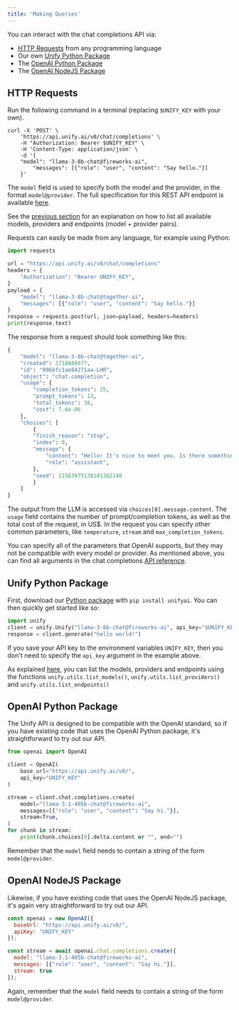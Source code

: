 ```yaml
---
title: 'Making Queries'
---
```


You can interact with the chat completions API via:

- [HTTP Requests](#http-requests) from any programming language
- Our own [Unify Python Package](#unify-python-package)
- The [OpenAI Python Package](#openai-python-package)
- The [OpenAI NodeJS Package](#openai-nodejs-package)

## HTTP Requests

Run the following command in a terminal (replacing `$UNIFY_KEY` with your own).

```shell
curl -X 'POST' \
    'https://api.unify.ai/v0/chat/completions' \
    -H "Authorization: Bearer $UNIFY_KEY" \
    -H 'Content-Type: application/json' \
    -d '{
    "model": "llama-3-8b-chat@fireworks-ai",
        "messages": [{"role": "user", "content": "Say hello."}]
    }'
```

The `model` field is used to specify both the model and the provider, in the format 
`model@provider`. The full specification for this REST API endpoint is available
[here](https://docs.unify.ai/api-reference/llm_queries/chat_completions).

See the
[previous section](https://docs.unify.ai/universal_api/supported_endpoints)
for an explanation on how to list all available models, providers and endpoints
(model + provider pairs).

Requests can easily be made from any language, for example using Python:

```python
import requests

url = "https://api.unify.ai/v0/chat/completions"
headers = {
    "Authorization": "Bearer UNIFY_KEY",
}
payload = {
    "model": "llama-3-8b-chat@together-ai",
    "messages": [{"role": "user", "content": "Say hello."}]
}
response = requests.post(url, json=payload, headers=headers)
print(response.text)
```

The response from a request should look something like this:

```python
{
    "model": "llama-3-8b-chat@together-ai",
    "created": 1718888877,
    "id": "896bfc1ae84271aa-LHR",
    "object": "chat.completion",
    "usage": {
        "completion_tokens": 25,
        "prompt_tokens": 13,
        "total_tokens": 38,
        "cost": 7.6e-06
    },
    "choices": [
        {
        "finish_reason": "stop",
        "index": 0,
        "message": {
            "content": "Hello! It's nice to meet you. Is there something I can help you with or would you like to chat?",
            "role": "assistant",
        },
        "seed": 11563975138181362140
        }
    ]
}
```

The output from the LLM is accessed via `choices[0].message.content`.
The `usage` field contains the number of prompt/completion tokens, as well as
the total cost of the request, in US$.
In the request you can specify other common parameters, like `temperature`, `stream` and
`max_completion_tokens`.

You can specify all of the parameters that OpenAI supports, but they may not be
compatible with every model or provider.
As mentioned above, you can find all arguments in the chat completions
[API reference](https://docs.unify.ai/api-reference/llm_queries/chat_completions).

## Unify Python Package

First, download our [Python package](https://github.com/unifyai/unify) with 
`pip install unifyai`. You can then quickly get started like so:

```python
import unify
client = unify.Unify("llama-3-8b-chat@fireworks-ai", api_key="$UNIFY_KEY")
response = client.generate("hello world!")
```

If you save your API key to the environment variables `UNIFY_KEY`,
then you don't need to specify the `api_key` argument in the example above.

As explained [here](https://docs.unify.ai/universal_api/supported_endpoints),
you can list the models, providers and endpoints using the functions
`unify.utils.list_models()`, `unify.utils.list_providers()` and 
`unify.utils.list_endpoints()`

## OpenAI Python Package

The Unify API is designed to be compatible with the OpenAI standard, so if you 
have existing code that uses the OpenAI Python package, it's straightforward to try 
out our API.

```python
from openai import OpenAI

client = OpenAI(
    base_url="https://api.unify.ai/v0/",
    api_key="UNIFY_KEY"
)

stream = client.chat.completions.create(
    model="llama-3.1-405b-chat@fireworks-ai",
    messages=[{"role": "user", "content": "Say hi."}],
    stream=True,
)
for chunk in stream:
    print(chunk.choices[0].delta.content or "", end="")
```

Remember that the `model` field needs to contain a string of the form `model@provider`.

## OpenAI NodeJS Package

Likewise, if you have existing code that uses the OpenAI NodeJS package, it's again very 
straightforward to try out our API.

```javascript
const openai = new OpenAI({
  baseUrl: "https://api.unify.ai/v0/",
  apiKey: "UNIFY_KEY"
});

const stream = await openai.chat.completions.create({
  model: "llama-3.1-405b-chat@fireworks-ai",
  messages: [{"role": "user", "content": "Say hi."}],
  stream: true
});
```

Again, remember that the `model` field needs to contain a string of the form 
`model@provider`.